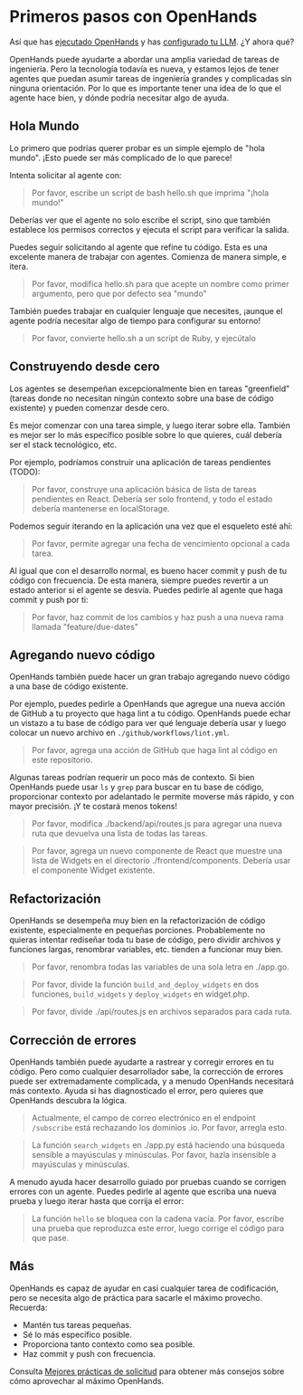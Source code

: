 # Primeros pasos con OpenHands

Así que has [ejecutado OpenHands](./installation) y has 
[configurado tu LLM](./installation#setup). ¿Y ahora qué?

OpenHands puede ayudarte a abordar una amplia variedad de tareas de ingeniería. Pero la tecnología
todavía es nueva, y estamos lejos de tener agentes que puedan asumir tareas de ingeniería grandes y complicadas
sin ninguna orientación. Por lo que es importante tener una idea de lo que el agente
hace bien, y dónde podría necesitar algo de ayuda.

## Hola Mundo

Lo primero que podrías querer probar es un simple ejemplo de "hola mundo".
¡Esto puede ser más complicado de lo que parece!

Intenta solicitar al agente con:
> Por favor, escribe un script de bash hello.sh que imprima "¡hola mundo!"

Deberías ver que el agente no solo escribe el script, sino que también establece los
permisos correctos y ejecuta el script para verificar la salida.

Puedes seguir solicitando al agente que refine tu código. Esta es una excelente manera de
trabajar con agentes. Comienza de manera simple, e itera.

> Por favor, modifica hello.sh para que acepte un nombre como primer argumento, pero que por defecto sea "mundo"

También puedes trabajar en cualquier lenguaje que necesites, ¡aunque el agente podría necesitar algo de tiempo
para configurar su entorno!

> Por favor, convierte hello.sh a un script de Ruby, y ejecútalo

## Construyendo desde cero

Los agentes se desempeñan excepcionalmente bien en tareas "greenfield" (tareas donde no necesitan
ningún contexto sobre una base de código existente) y pueden comenzar desde cero.

Es mejor comenzar con una tarea simple, y luego iterar sobre ella. También es mejor ser
lo más específico posible sobre lo que quieres, cuál debería ser el stack tecnológico, etc.

Por ejemplo, podríamos construir una aplicación de tareas pendientes (TODO):

> Por favor, construye una aplicación básica de lista de tareas pendientes en React. Debería ser solo frontend, y todo el estado
> debería mantenerse en localStorage.

Podemos seguir iterando en la aplicación una vez que el esqueleto esté ahí:

> Por favor, permite agregar una fecha de vencimiento opcional a cada tarea.

Al igual que con el desarrollo normal, es bueno hacer commit y push de tu código con frecuencia.
De esta manera, siempre puedes revertir a un estado anterior si el agente se desvía.
Puedes pedirle al agente que haga commit y push por ti:

> Por favor, haz commit de los cambios y haz push a una nueva rama llamada "feature/due-dates"


## Agregando nuevo código

OpenHands también puede hacer un gran trabajo agregando nuevo código a una base de código existente.

Por ejemplo, puedes pedirle a OpenHands que agregue una nueva acción de GitHub a tu proyecto
que haga lint a tu código. OpenHands puede echar un vistazo a tu base de código para ver qué lenguaje
debería usar y luego colocar un nuevo archivo en `./github/workflows/lint.yml`.

> Por favor, agrega una acción de GitHub que haga lint al código en este repositorio.

Algunas tareas podrían requerir un poco más de contexto. Si bien OpenHands puede usar `ls` y `grep`
para buscar en tu base de código, proporcionar contexto por adelantado le permite moverse más rápido,
y con mayor precisión. ¡Y te costará menos tokens!

> Por favor, modifica ./backend/api/routes.js para agregar una nueva ruta que devuelva una lista de todas las tareas.

> Por favor, agrega un nuevo componente de React que muestre una lista de Widgets en el directorio ./frontend/components. 
> Debería usar el componente Widget existente.

## Refactorización

OpenHands se desempeña muy bien en la refactorización de código existente, especialmente en pequeñas porciones.
Probablemente no quieras intentar rediseñar toda tu base de código, pero dividir
archivos y funciones largas, renombrar variables, etc. tienden a funcionar muy bien.

> Por favor, renombra todas las variables de una sola letra en ./app.go.

> Por favor, divide la función `build_and_deploy_widgets` en dos funciones, `build_widgets` y `deploy_widgets` en widget.php.

> Por favor, divide ./api/routes.js en archivos separados para cada ruta.

## Corrección de errores

OpenHands también puede ayudarte a rastrear y corregir errores en tu código. Pero como cualquier
desarrollador sabe, la corrección de errores puede ser extremadamente complicada, y a menudo OpenHands necesitará más contexto.
Ayuda si has diagnosticado el error, pero quieres que OpenHands descubra la lógica.

> Actualmente, el campo de correo electrónico en el endpoint `/subscribe` está rechazando los dominios .io. Por favor, arregla esto.

> La función `search_widgets` en ./app.py está haciendo una búsqueda sensible a mayúsculas y minúsculas. Por favor, hazla insensible a mayúsculas y minúsculas.

A menudo ayuda hacer desarrollo guiado por pruebas cuando se corrigen errores con un agente.
Puedes pedirle al agente que escriba una nueva prueba y luego iterar hasta que corrija el error:

> La función `hello` se bloquea con la cadena vacía. Por favor, escribe una prueba que reproduzca este error, luego corrige el código para que pase.

## Más

OpenHands es capaz de ayudar en casi cualquier tarea de codificación, pero se necesita algo de práctica
para sacarle el máximo provecho. Recuerda:
* Mantén tus tareas pequeñas.
* Sé lo más específico posible.
* Proporciona tanto contexto como sea posible.
* Haz commit y push con frecuencia.

Consulta [Mejores prácticas de solicitud](./prompting/prompting-best-practices) para obtener más consejos sobre cómo aprovechar al máximo OpenHands.